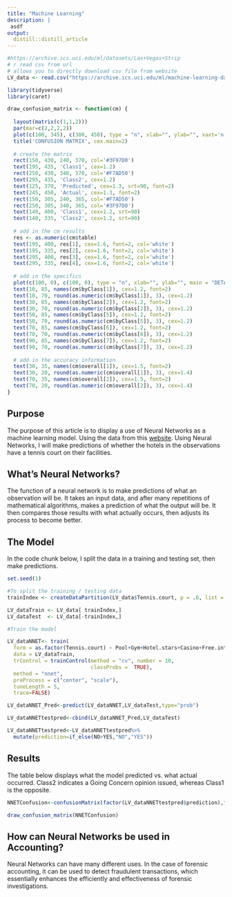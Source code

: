 ```yaml
---
title: "Machine Learning"
description: |
 asdf
output: 
  distill::distill_article
---
```


```r
#https://archive.ics.uci.edu/ml/datasets/Las+Vegas+Strip
# r read csv from url
# allows you to directly download csv file from website
LV_data <- read.csv("https://archive.ics.uci.edu/ml/machine-learning-databases/00397/LasVegasTripAdvisorReviews-Dataset.csv", sep=';')

library(tidyverse)
library(caret)

draw_confusion_matrix <- function(cm) {
 
  layout(matrix(c(1,1,2)))
  par(mar=c(2,2,2,2))
  plot(c(100, 345), c(300, 450), type = "n", xlab="", ylab="", xaxt='n', yaxt='n')
  title('CONFUSION MATRIX', cex.main=2)
 
  # create the matrix
  rect(150, 430, 240, 370, col='#3F97D0')
  text(195, 435, 'Class1', cex=1.2)
  rect(250, 430, 340, 370, col='#F7AD50')
  text(295, 435, 'Class2', cex=1.2)
  text(125, 370, 'Predicted', cex=1.3, srt=90, font=2)
  text(245, 450, 'Actual', cex=1.3, font=2)
  rect(150, 305, 240, 365, col='#F7AD50')
  rect(250, 305, 340, 365, col='#3F97D0')
  text(140, 400, 'Class1', cex=1.2, srt=90)
  text(140, 335, 'Class2', cex=1.2, srt=90)
 
  # add in the cm results
  res <- as.numeric(cm$table)
  text(195, 400, res[1], cex=1.6, font=2, col='white')
  text(195, 335, res[2], cex=1.6, font=2, col='white')
  text(295, 400, res[3], cex=1.6, font=2, col='white')
  text(295, 335, res[4], cex=1.6, font=2, col='white')
 
  # add in the specifics
  plot(c(100, 0), c(100, 0), type = "n", xlab="", ylab="", main = "DETAILS", xaxt='n', yaxt='n')
  text(10, 85, names(cm$byClass[1]), cex=1.2, font=2)
  text(10, 70, round(as.numeric(cm$byClass[1]), 3), cex=1.2)
  text(30, 85, names(cm$byClass[2]), cex=1.2, font=2)
  text(30, 70, round(as.numeric(cm$byClass[2]), 3), cex=1.2)
  text(50, 85, names(cm$byClass[5]), cex=1.2, font=2)
  text(50, 70, round(as.numeric(cm$byClass[5]), 3), cex=1.2)
  text(70, 85, names(cm$byClass[6]), cex=1.2, font=2)
  text(70, 70, round(as.numeric(cm$byClass[6]), 3), cex=1.2)
  text(90, 85, names(cm$byClass[7]), cex=1.2, font=2)
  text(90, 70, round(as.numeric(cm$byClass[7]), 3), cex=1.2)
 
  # add in the accuracy information
  text(30, 35, names(cm$overall[1]), cex=1.5, font=2)
  text(30, 20, round(as.numeric(cm$overall[1]), 3), cex=1.4)
  text(70, 35, names(cm$overall[2]), cex=1.5, font=2)
  text(70, 20, round(as.numeric(cm$overall[2]), 3), cex=1.4)
} 

```

## Purpose

The purpose of this article is to display a use of Neural Networks as a machine learning model. Using the data from this [website](https://archive.ics.uci.edu/ml/machine-learning-databases/00397/LasVegasTripAdvisorReviews-Dataset.csv). Using Neural Networks, I will make predictions of whether the hotels in the observations have a tennis court on their facilities. 

## What's Neural Networks? 

The function of a neural network is to make predictions of what an observation will be. It takes an input data, and after many repetitions of mathematical algorithms, makes a prediction of what the output will be. It then compares those results with what actually occurs, then adjusts its process to become better. 

## The Model

In the code chunk below, I split the data in a training and testing set, then make predictions. 

```r
set.seed(1)

#To split the training / testing data
trainIndex <- createDataPartition(LV_data$Tennis.court, p = .6, list = FALSE, times = 1)

LV_dataTrain <- LV_data[ trainIndex,]
LV_dataTest  <- LV_data[-trainIndex,]

#Train the model

LV_dataNNET<- train(
  form = as.factor(Tennis.court) ~ Pool+Gym+Hotel.stars+Casino+Free.internet+Review.month+Score+Traveler.type+Nr..rooms,
  data = LV_dataTrain,
  trControl = trainControl(method = "cv", number = 10,
                           classProbs =  TRUE),
  method = "nnet",
  preProcess = c("center", "scale"),
  tuneLength = 5,
  trace=FALSE)

LV_dataNNET_Pred<-predict(LV_dataNNET,LV_dataTest,type="prob")

LV_dataNNETtestpred<-cbind(LV_dataNNET_Pred,LV_dataTest)

LV_dataNNETtestpred<-LV_dataNNETtestpred%>%
  mutate(prediction=if_else(NO>YES,"NO","YES"))
```

## Results

The table below displays what the model predicted vs. what actual occurred. Class2 indicates a Going Concern opinion issued, whereas Class1 is the opposite.

```r
NNETConfusion<-confusionMatrix(factor(LV_dataNNETtestpred$prediction),factor(LV_dataNNETtestpred$Tennis.court))

draw_confusion_matrix(NNETConfusion)
```

## How can Neural Networks be used in Accounting? 

Neural Networks can have many different uses. In the case of forensic accounting, it can be used to detect fraudulent transactions, which essentially enhances the efficiently and effectiveness of forensic investigations. 